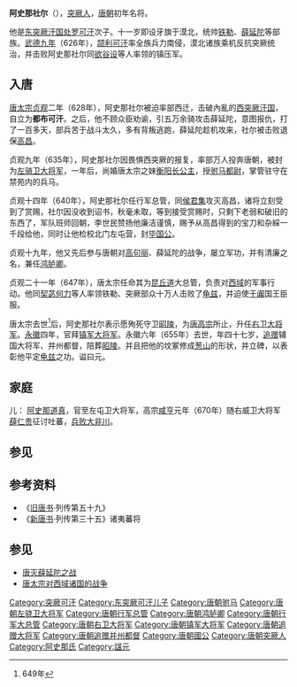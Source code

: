'''阿史那社尔'''（{{bd|609年||655年||}}），[[突厥人|突厥人]]，[[唐朝|唐朝]]初年名将。

他是[[东突厥汗国|东突厥汗国]][[处罗可汗|处罗可汗]]次子。十一岁即设牙旗于漠北，统帅[[铁勒|铁勒]]、[[薛延陀|薛延陀]]等部族。[[武德|武德九年]]（626年），[[颉利可汗|颉利可汗]]率全族兵力南侵，漠北诸族乘机反抗突厥统治，并击败阿史那社尔同[[欲谷设|欲谷设]]等人率领的镇压军。

==入唐==

[[唐太宗|唐太宗]][[贞观_(唐朝)|贞观]]二年（628年），阿史那社尔被迫率部西迁，击破內亂的[[西突厥汗国|西突厥汗国]]，自立为'''都布可汗'''。之后，他不顾众臣劝谕，引五万余骑攻击薛延陀，意图报仇，打了一百多天，部兵苦于战斗太久，多有背叛逃跑，薛延陀趁机攻来，社尔被击败退保[[高昌|高昌]]。

贞观九年（635年），阿史那社尔因畏惧西突厥的报复，率部万人投奔唐朝，被封为[[左骑卫大将军|左骑卫大将军]]，一年后，尚婚唐太宗之妹[[衡陽公主|衡阳长公主]]，授[[驸马都尉|驸马都尉]]，掌管驻守在禁苑内的兵马。

贞观十四年（640年），阿史那社尔任行军总管，同[[侯君集|侯君集]]攻灭高昌，诸将立刻受到了赏赐，社尔因没收到诏书，秋毫未取，等到接受赏赐时，只剩下老弱和破旧的东西了，军队班师回朝，李世民赞扬他廉洁谨慎，赐予从高昌得到的宝刀和杂綵一千段给他，同时让他检校北门左屯营，封[[毕国公|毕国公]]。

贞观十九年，他又先后参与唐朝对[[高句丽|高句丽]]、薛延陀的战争，屡立军功，并有清廉之名，兼任[[鸿胪卿|鸿胪卿]]。

贞观二十一年（647年），唐太宗任命其为[[昆丘道|昆丘道]]大总管，负责对[[西域|西域]]的军事行动。他同[[契苾何力|契苾何力]]等人率领铁勒、突厥部众十万人击败了[[龟兹|龟兹]]，并迫使[[于阗|于阗]]国王臣服。

唐太宗去世<ref>649年</ref>后，阿史那社尔表示愿殉死守卫[[唐昭陵|昭陵]]，为[[唐高宗|唐高宗]]所止，升任[[右卫大将军|右卫大将军]]。[[永徽|永徽]]四年，官拜[[镇军大将军|镇军大将军]]。永徽六年（655年）去世，年四十七岁，[[追赠|追赠]]辅国大将军、并州都督，陪葬[[昭陵|昭陵]]。并且把他的坟冢修成[[葱山|葱山]]的形状，并立碑，以表彰他平定[[龟兹|龟兹]]之功。谥曰元。

== 家庭 ==
儿：
[[阿史那道真|阿史那道真]]，官至左屯卫大将军，高宗[[咸亨|咸亨]]元年（670年）随右威卫大将军[[薛仁贵|薛仁贵]]征讨吐蕃，[[大非川之战|兵败大非川]]。

==参见==
{{reflist}}
== 参考资料 ==

*《[[旧唐书|旧唐书]]·列传第五十九》 
*《[[新唐书|新唐书]]·列传第三十五》诸夷蕃将
{{wikisource|舊唐書/卷109}}
== 参见 ==
* [[唐灭薛延陀之战|唐灭薛延陀之战]]
* [[唐太宗对西域诸国的战争|唐太宗对西域诸国的战争]]
{{古突厥}}
[[Category:突厥可汗|Category:突厥可汗]]
[[Category:东突厥可汗儿子|Category:东突厥可汗儿子]]
[[Category:唐朝驸马|Category:唐朝驸马]]
[[Category:唐朝左骁卫大将军|Category:唐朝左骁卫大将军]]
[[Category:唐朝行军总管|Category:唐朝行军总管]]
[[Category:唐朝鸿胪卿|Category:唐朝鸿胪卿]]
[[Category:唐朝行军大总管|Category:唐朝行军大总管]]
[[Category:唐朝右卫大将军|Category:唐朝右卫大将军]]
[[Category:唐朝镇军大将军|Category:唐朝镇军大将军]]
[[Category:唐朝追赠大将军|Category:唐朝追赠大将军]]
[[Category:唐朝追赠并州都督|Category:唐朝追赠并州都督]]
[[Category:唐朝國公|Category:唐朝國公]]
[[Category:唐朝突厥人|Category:唐朝突厥人]]
[[Category:阿史那氏|Category:阿史那氏]]
[[Category:諡元|Category:諡元]]